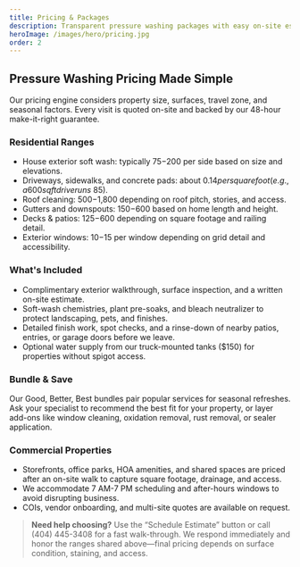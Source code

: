 ```yaml
---
title: Pricing & Packages
description: Transparent pressure washing packages with easy on-site estimates.
heroImage: /images/hero/pricing.jpg
order: 2
---
```


## Pressure Washing Pricing Made Simple

Our pricing engine considers property size, surfaces, travel zone, and seasonal factors. Every visit is quoted on-site and backed by our 48-hour make-it-right guarantee.

### Residential Ranges

- House exterior soft wash: typically $75-$200 per side based on size and elevations.
- Driveways, sidewalks, and concrete pads: about $0.14 per square foot (e.g., a 600 sq ft drive runs ~$85).
- Roof cleaning: $500-$1,800 depending on roof pitch, stories, and access.
- Gutters and downspouts: $150-$600 based on home length and height.
- Decks & patios: $125-$600 depending on square footage and railing detail.
- Exterior windows: $10-$15 per window depending on grid detail and accessibility.

### What's Included

- Complimentary exterior walkthrough, surface inspection, and a written on-site estimate.
- Soft-wash chemistries, plant pre-soaks, and bleach neutralizer to protect landscaping, pets, and finishes.
- Detailed finish work, spot checks, and a rinse-down of nearby patios, entries, or garage doors before we leave.
- Optional water supply from our truck-mounted tanks ($150) for properties without spigot access.

### Bundle & Save

Our Good, Better, Best bundles pair popular services for seasonal refreshes. Ask your specialist to recommend the best fit for your property, or layer add-ons like window cleaning, oxidation removal, rust removal, or sealer application.

### Commercial Properties

- Storefronts, office parks, HOA amenities, and shared spaces are priced after an on-site walk to capture square footage, drainage, and access.
- We accommodate 7 AM-7 PM scheduling and after-hours windows to avoid disrupting business.
- COIs, vendor onboarding, and multi-site quotes are available on request.

> **Need help choosing?** Use the “Schedule Estimate” button or call (404) 445-3408 for a fast walk-through. We respond immediately and honor the ranges shared above—final pricing depends on surface condition, staining, and access.

